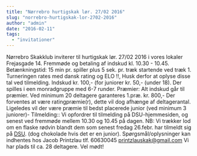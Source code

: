 ```yaml
---
title: "Nørrebro hurtigskak lør. 27/02 2016"
slug: "norrebro-hurtigskak-lor-2702-2016"
author: "admin"
date: "2016-02-11"
tags: 
  - "invitationer"
---
```


Nørrebro Skakklub inviterer til hurtigskak lør. 27/02 2016 i vores lokaler Frejasgade 14. Fremmøde og betaling af indskud kl. 10.30 - 10.45. Betænkningstid: 15 min pr. spiller plus 5 sek. pr. træk startende ved træk 1. Turneringen rates med dansk rating og ELO !!, Husk derfor at oplyse disse tal ved tilmelding. Indskud kr. 100,- (for juniorer kr. 50,- (under 18). Der spilles i een monradgruppe med 6-7 runder. Præmier: Alt indskud går til præmier. Ved minimum 20 deltagere garanteres 1.præ. kr. 800,- Der forventes at være ratingpræmie(r), dette vil dog afhænge af deltagerantal. Ligeledes vil der være præmie til bedst placerede junior (ved minimum 3 juniorer)- Tilmelding:: Vi opfordrer til tilmelding på DSU-hjemmesiden, og senest ved fremmøde mellem 10.30 og 10.45 på dagen. NB: Vi trækker lod om en flaske rødvin blandt dem som senest fredag 26.febr. har tilmeldt sig på [DSU](https://turnering.skak.dk/TournamentActive/Details?tourId=23296). (dog chokolade hvis det er en junior). Spørgsmål/oplysninger kan indhentes hos Jacob Printzlau tlf. 60630045 printzlauskak@gmail.com Vi har plads til ca. 28 deltagere. Vel mødt!
